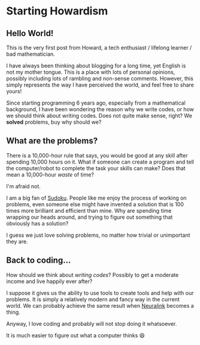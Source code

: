 
<BlogLayout>


# Starting Howardism

## Hello World!

This is the very first post from Howard, a tech enthusiast / lifelong learner / bad mathematician.

I have always been thinking about blogging for a long time, yet English is not my mother tongue. This is a place with lots of personal opinions, possibly including lots of rambling and non-sense comments. However, this simply represents the way I have perceived the world, and feel free to share yours!

Since starting programming 6 years ago, especially from a mathematical background, I have been wondering the reason why we write codes, or how we should think about writing codes. Does not quite make sense, right? We **solved** problems, buy why should we?

## What are the problems?

There is a 10,000-hour rule that says, you would be good at any skill after spending 10,000 hours on it. What if someone can create a program and tell the computer/robot to complete the task your skills can make? Does that mean a 10,000-hour _waste_ of time?

I'm afraid not.

I am a big fan of [Sudoku](https://en.wikipedia.org/wiki/Sudoku). People like me enjoy the process of working on problems, even someone else might have invented a solution that is 100 times more brilliant and efficient than mine. Why are spending time wrapping our heads around, and trying to figure out something that obviously has a solution?

I guess we just love solving problems, no matter how trivial or unimportant they are.

## Back to coding...

How should we think about _writing codes_? Possibly to get a moderate income and live happily ever after?

I suppose it gives us the ability to use tools to create tools and help with our problems. It is simply a relatively modern and fancy way in the current world. We can probably achieve the same result when [Neuralink](https://neuralink.com) becomes a thing.

Anyway, I love coding and probably will not stop doing it whatsoever.

It is much easier to figure out what a computer thinks 😄

</BlogLayout>
